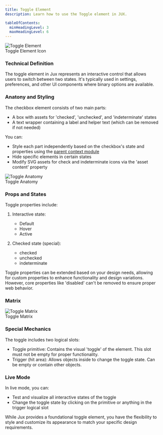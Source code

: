 ```yaml
---
title: Toggle Element
description: Learn how to use the Toggle element in JUX.

tableOfContents:
  minHeadingLevel: 3
  maxHeadingLevel: 6
---
```



<div style={{ textAlign: 'center' }}>
  <picture>
    <Image src={toggleElement} alt="Toggle Element" />
    <Figcaption>Toggle Element Icon</Figcaption>
  </picture>
</div>

### Technical Definition
The toggle element in Jux represents an interactive control that allows users to switch between two states. It's typically used in settings, preferences, and other UI components where binary options are available.

### Anatony and Styling

The checkbox element consists of two main parts:

- A box with assets for 'checked', 'unchecked', and 'indeterminate' states
- A text wrapper containing a label and helper text (which can be removed if not needed)

You can:

- Style each part independently based on the checkbox's state and properties using the [parent context module](/editor/dynamic-design-panel/props-and-variants)
- Hide specific elements in certain states
- Modify SVG assets for check and indeterminate icons via the 'asset content' property

<div style={{ textAlign: 'center' }}>
  <picture>
    <Image src={toggleAnatomy} alt="Toggle Anatomy" />
    <Figcaption>Toggle Anatomy</Figcaption>
  </picture>
</div>

### Props and States

Toggle properties include:

1. Interactive state:
    - Default
    - Hover
    - Active

2. Checked state (special):
    - checked
    - unchecked
    - indeterminate

Toggle properties can be extended based on your design needs, allowing for custom properties to enhance functionality and design variations. However, core properties like 'disabled' can't be removed to ensure proper web behavior.

### Matrix

<div style={{ textAlign: 'center' }}>
  <picture>
    <Image src={toggleMatrix} alt="Toggle Matrix" />
    <Figcaption>Toggle Matrix</Figcaption>
  </picture>
</div>

### Special Mechanics

The toggle includes two logical slots:

- Toggle primitive: Contains the visual 'toggle' of the element. This slot must not be empty for proper functionality.
- Trigger (hit area): Allows objects inside to change the toggle state. Can be empty or contain other objects.

### Live Mode

In live mode, you can:

- Test and visualize all interactive states of the toggle
- Change the toggle state by clicking on the primitive or anything in the trigger logical slot

While Jux provides a foundational toggle element, you have the flexibility to style and customize its appearance to match your specific design requirements.
